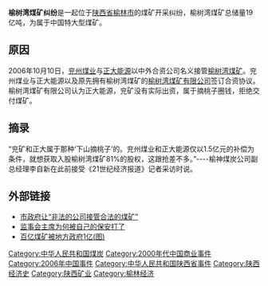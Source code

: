 '''榆树湾煤矿纠纷'''是一起位于[[陕西省|陕西省]][[榆林市|榆林市]]的煤矿开采纠纷，榆树湾煤矿总储量19亿吨，为属于中国特大型煤矿。

==原因==

2006年10月10日，[[兖州煤业|兖州煤业]]与[[正大能源|正大能源]]以中外合资公司名义接管[[榆树湾煤矿|榆树湾煤矿]]。兖州煤业与正大能源以及原先拥有榆树湾煤矿的[[榆树湾煤矿有限公司|榆树湾煤矿有限公司]]签订合资协议。榆树湾煤矿有限公司认为正大能源，兖矿没有实际出资，属于摘桃子圈钱，拒绝交付煤矿。

==摘录==
“兖矿和正大属于那种‘下山摘桃子’的。兖州煤业和正大能源仅以1.5亿元的补偿为条件，就想获取入股榆树湾煤矿81%的股权，这跟抢差不多。”----榆神煤炭公司副总经理李自新在此前接受《21世纪经济报道》记者采访时说。

==外部链接==
*[https://web.archive.org/web/20181004204052/http://news.163.com/07/0903/11/3NFBMMMR00011SM9.html  市政府让“非法的公司接管合法的煤矿”]
*[http://biz.163.com/06/1127/16/30URLRRB00020QFC.html 监事会主席为何被自己的保安打了] {{Wayback|url=http://biz.163.com/06/1127/16/30URLRRB00020QFC.html |date=20181004204413 }}
*[https://web.archive.org/web/20181004203957/http://news.163.com/06/1128/09/310MP5I20001124J.html 百亿煤矿被地方政府1亿(图)]

[[Category:中华人民共和国煤炭|Category:中华人民共和国煤炭]]
[[Category:2000年代中国商业事件|Category:2000年代中国商业事件]]
[[Category:2006年中国事件|Category:2006年中国事件]]
[[Category:中华人民共和国陕西省事件|Category:中华人民共和国陕西省事件]]
[[Category:陕西经济史|Category:陕西经济史]]
[[Category:陕西矿业|Category:陕西矿业]]
[[Category:榆林经济|Category:榆林经济]]